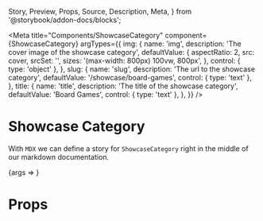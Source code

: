   Story,
  Preview,
  Props,
  Source,
  Description,
  Meta,
} from '@storybook/addon-docs/blocks';

<Meta
  title="Components/ShowcaseCategory"
  component={ShowcaseCategory}
  argTypes={{
    img: {
      name: 'img',
      description: 'The cover image of the showcase category',
      defaultValue: {
        aspectRatio: 2,
        src: cover,
        srcSet: '',
        sizes: '(max-width: 800px) 100vw, 800px',
      },
      control: { type: 'object' },
    },
    slug: {
      name: 'slug',
      description: 'The url to the showcase category',
      defaultValue: '/showcase/board-games',
      control: { type: 'text' },
    },
    title: {
      name: 'title',
      description: 'The title of the showcase category',
      defaultValue: 'Board Games',
      control: { type: 'text' },
    },
  }}
/>

# Showcase Category

With `MDX` we can define a story for `ShowcaseCategory` right in the middle of our
markdown documentation.

<Preview>
  <Story
    name="default"
    args={{
      img: {
        aspectRatio: 2,
        src: cover,
        srcSet: '',
        sizes: '(max-width: 800px) 100vw, 800px',
      },
      slug: `/showcase/board-games`,
      title: `Board Games`,
    }}
  >
    {args => <ShowcaseCategory {...args} />}
  </Story>
</Preview>

# Props

<Props of={ShowcaseCategory} />
